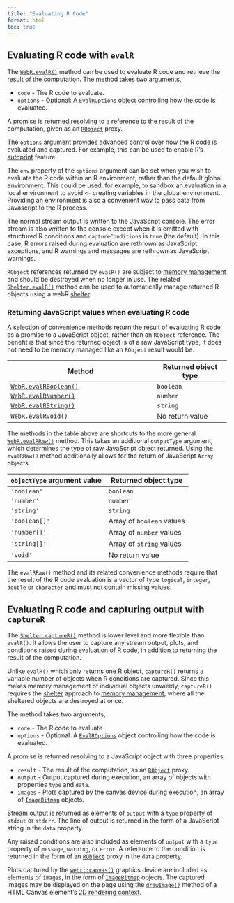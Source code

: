 ```yaml
---
title: "Evaluating R Code"
format: html
toc: true
---
```


## Evaluating R code with `evalR`

The [`WebR.evalR()`](api/js/classes/WebR.WebR.md#evalr) method can be used to evaluate R code and retrieve the result of the computation. The method takes two arguments,

-   `code` - The R code to evaluate.
-   `options` - Optional: A [`EvalROptions`](api/js/interfaces/WebRChan.EvalROptions.md) object controlling how the code is evaluated.

A promise is returned resolving to a reference to the result of the computation, given as an [`RObject`](api/js/modules/RMain.md#robject) proxy.

The `options` argument provides advanced control over how the R code is evaluated and captured. For example, this can be used to enable R's [autoprint](https://cran.r-project.org/doc/manuals/r-release/R-ints.html#Autoprinting) feature.

The `env` property of the `options` argument can be set when you wish to evaluate the R code within an R environment, rather than the default global environment. This could be used, for example, to sandbox an evaluation in a local environment to avoid `<-` creating variables in the global environment. Providing an environment is also a convenient way to pass data from Javascript to the R process.

The normal stream output is written to the JavaScript console. The error stream is also written to the console except when it is emitted with structured R conditions and `captureConditions` is `true` (the default). In this case, R errors raised during evaluation are rethrown as JavaScript exceptions, and R warnings and messages are rethrown as JavaScript warnings.

`RObject` references returned by `evalR()` are subject to [memory management](objects.qmd#memory-management) and should be destroyed when no longer in use. The related [`Shelter.evalR()`](api/js/classes/WebR.Shelter.md#evalr) method can be used to automatically manage returned R objects using a webR [shelter](objects.qmd#shelter).

### Returning JavaScript values when evaluating R code

A selection of convenience methods return the result of evaluating R code as a promise to a JavaScript object, rather than an `RObject` reference. The benefit is that since the returned object is of a raw JavaScript type, it does not need to be memory managed like an `RObject` result would be.

| Method                                                            | Returned object type |
|-----------------------------------------------|------------------------|
| [`WebR.evalRBoolean()`](api/js/classes/WebR.WebR.md#evalrboolean) | `boolean`            |
| [`WebR.evalRNumber()`](api/js/classes/WebR.WebR.md#evalrnumber)   | `number`             |
| [`WebR.evalRString()`](api/js/classes/WebR.WebR.md#evalrstring)   | `string`             |
| [`WebR.evalRVoid()`](api/js/classes/WebR.WebR.md#evalrvoid)       | No return value      |

The methods in the table above are shortcuts to the more general [`WebR.evalRRaw()`](api/js/classes/WebR.WebR.md#evalrraw) method. This takes an additional `outputType` argument, which determines the type of raw JavaScript object returned. Using the `evalRRaw()` method additionally allows for the return of JavaScript `Array` objects.

| `objectType` argument value | Returned object type      |
|-----------------------------|---------------------------|
| `'boolean'`                 | `boolean`                 |
| `'number'`                  | `number`                  |
| `'string'`                  | `string`                  |
| `'boolean[]'`               | Array of `boolean` values |
| `'number[]'`                | Array of `number` values  |
| `'string[]'`                | Array of `string` values  |
| `'void'`                    | No return value           |

::: callout-warning
The `evalRRaw()` method and its related convenience methods require that the result of the R code evaluation is a vector of type `logical`, `integer`, `double` or `character` and must not contain missing values.
:::

## Evaluating R code and capturing output with `captureR`

The [`Shelter.captureR()`](api/js/classes/WebR.Shelter.md#capturer) method is lower level and more flexible than `evalR()`. It allows the user to capture any stream output, plots, and conditions raised during evaluation of R code, in addition to returning the result of the computation.

Unlike `evalR()` which only returns one R object, `captureR()` returns a variable number of objects when R conditions are captured. Since this makes memory management of individual objects unwieldy, `captureR()` requires the [shelter](objects.qmd#shelter) approach to [memory management](objects.qmd#memory-management), where all the sheltered objects are destroyed at once.

The method takes two arguments,

-   `code` - The R code to evaluate
-   `options` - Optional: A [`EvalROptions`](api/js/interfaces/WebRChan.EvalROptions.md) object controlling how the code is evaluated.

A promise is returned resolving to a JavaScript object with three properties,

-   `result` - The result of the computation, as an [`RObject`](api/js/modules/RMain.md#robject) proxy.
-   `output` - Output captured during execution, an array of objects with properties `type` and `data`.
-   `images` - Plots captured by the canvas device during execution, an array of [`ImageBitmap`](https://developer.mozilla.org/en-US/docs/Web/API/ImageBitmap) objects.

Stream output is returned as elements of `output` with a `type` property of `stdout` or `stderr`. The line of output is returned in the form of a JavaScript string in the `data` property.

Any raised conditions are also included as elements of `output` with a `type` property of `message`, `warning`, or `error`. A reference to the condition is returned in the form of an [`RObject`](api/js/modules/RMain.md#robject) proxy in the `data` property.

Plots captured by the [`webr::canvas()`](api/r.html#canvas) graphics device are included as elements of `images`, in the form of [`ImageBitmap`](https://developer.mozilla.org/en-US/docs/Web/API/ImageBitmap) objects. The captured images may be displayed on the page using the [`drawImage()`](https://developer.mozilla.org/en-US/docs/Web/API/CanvasRenderingContext2D/drawImage) method of a HTML Canvas element's [2D rendering context](https://developer.mozilla.org/en-US/docs/Web/API/CanvasRenderingContext2D).
